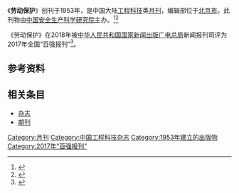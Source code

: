 {{Infobox magazine
| title = 劳动保护 
| image_file = 
| image_size = 
| image_caption =
| editor = 
| editor_title =  
| staff_writer =  
| founder =  
| frequency = 月刊
| circulation = 
| category = 工程科技
| company = [[中华人民共和国应急管理部|中华人民共和国应急管理部]]（主管单位）
| 出版者= 中国安全生产科学研究院（主办单位）
| firstdate = [[1953年|1953年]]
| 创刊地区= [[中国大陆|中国大陆]]
| 总部所在地   =[[北京市|北京市]]
| language = [[中文|中文]]
| website = 
| issn = 1000-4335
| CN   = CN11-1179/X
}}
《'''劳动保护'''》创刊于1953年，是中国大陆[[工程科技|工程科技]]类[[杂志#出版|月刊]]，编辑部位于[[北京市|北京市]]。此刊物由[[中国安全生产科学研究院|中国安全生产科学研究院]]主办。<ref name="知网1">{{Cite web|title=劳动保护|url=https://navi.cnki.net/knavi/JournalDetail?pcode=CJFD&pykm=LDBH|accessdate=2021-02-02|work=navi.cnki.net|publisher=[[中国知网|中国知网]]}}</ref><ref name="维普1">{{Cite web|title=劳动保护 - 维普中文期刊|url=http://www.cqvip.com/qikan/Detail.aspx?gch=91351X|accessdate=2021-02-02|author=|date=|format=|publisher=[[维普|维普]]|language=}}</ref>

《劳动保护》在2018年被[[中华人民共和国国家新闻出版广电总局|中华人民共和国国家新闻出版广电总局]]新闻报刊司评为2017年全国“百强报刊”<ref>{{Cite web|title=2017年全国“百强报刊”推荐名单开始公示|url=http://www.ce.cn/culture/gd/201801/16/t20180116_27756145.shtml|accessdate=2021-02-10|author=赵新乐（中国新闻出版广电报）|date=2018-01-16|format=|work=www.ce.cn|publisher=[[中国经济网|中国经济网]]|language=|archive-date=2020-11-05|archive-url=https://web.archive.org/web/20201105014543/http://www.ce.cn/culture/gd/201801/16/t20180116_27756145.shtml|dead-url=no}}</ref>。
== 参考资料 ==
{{reflist|2}}

== 相关条目 ==

* [[杂志|杂志]]
* [[期刊|期刊]]

{{pub-stub}}
{{全国百强报刊|2017}}

[[Category:月刊|Category:月刊]]
[[Category:中国工程科技杂志|Category:中国工程科技杂志]]
[[Category:1953年建立的出版物|Category:1953年建立的出版物]]
[[Category:2017年“百强报刊”|Category:2017年“百强报刊”]]
